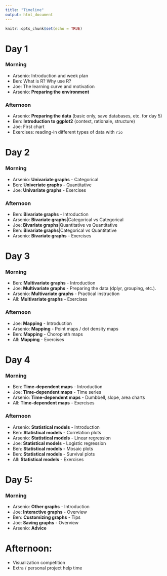```yaml
---
title: "Timeline"
output: html_document
---
```


```r
knitr::opts_chunk$set(echo = TRUE)
```


# Day 1  


### Morning  
- Arsenio: Introduction and week plan  
- Ben: What is R? Why use R?  
- Joe: The learning curve and motivation
- Arsenio: **Preparing the environment**

### Afternoon
- Arsenio: **Preparing the data** (basic only, save databases, etc. for day 5)  
- Ben: **Introduction to ggplot2** (context, rationale, structure)
- Joe: First chart
- Exercises: reading-in different types of data with `rio`

# Day 2

### Morning  
- Arsenio: **Univariate graphs** - Categorical
- Ben: **Univeriate graphs** - Quantitative
- Joe: **Univariate graphs** - Exercises

### Afternoon
- Ben: **Bivariate graphs** - Introduction
- Arsenio: **Bivariate graphs**|Categorical vs Categorical
- Joe: **Bivariate graphs**|Quantitative vs Quantitative
- Ben: **Bivariate graphs**|Categorical vs Quantitative
- Arsenio: **Bivariate graphs** - Exercises

# Day 3

### Morning
- Ben: **Multivariate graphs** - Introduction
- Joe: **Multivariate graphs** - Preparing the data (dplyr, grouping, etc.).
- Arsenio: **Multivariate graphs** - Practical instruction
- All: **Multivariate graphs** - Exercises

### Afternoon
- Joe: **Mapping** - Introduction  
- Arsenio: **Mapping** - Point maps / dot density maps
- Ben: **Mapping** - Choropleth maps  
- All: **Mapping** - Exercises



# Day 4

### Morning

- Ben: **Time-dependent maps** - Introduction
- Joe: **Time-dependent maps** - Time series
- Arsenio: **Time-dependent maps** - Dumbbell, slope, area charts
- All: **Time-dependent maps** - Exercises

### Afternoon

- Arsenio: **Statistical models** - Introduction
- Ben: **Statistical models** - Correlation plots
- Arsenio: **Statistical models** - Linear regression 
- Joe: **Statistical models** - Logistic regression
- Ben: **Statistical models** - Mosaic plots
- Ben: **Statistical models** - Survival plots
- All: **Statistical models** - Exercises

# Day 5:

### Morning
- Arsenio: **Other graphs** - Introduction
- Joe: **Interactive graphs** - Overview
- Ben: **Customizing graphs** - Tips
- Joe: **Saving graphs** - Overview
- Arsenio: **Advice** 

# Afternoon:
- Visualization competition
- Extra / personal project help time

